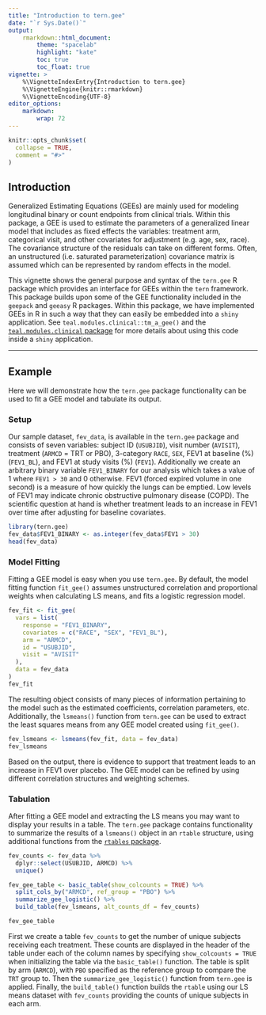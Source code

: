 ```yaml
---
title: "Introduction to tern.gee"
date: "`r Sys.Date()`"
output:
    rmarkdown::html_document:
        theme: "spacelab"
        highlight: "kate"
        toc: true
        toc_float: true
vignette: >
    %\VignetteIndexEntry{Introduction to tern.gee}
    %\VignetteEngine{knitr::rmarkdown}
    %\VignetteEncoding{UTF-8}
editor_options:
    markdown: 
        wrap: 72
---
```


```r
knitr::opts_chunk$set(
  collapse = TRUE,
  comment = "#>"
)
```

## Introduction

Generalized Estimating Equations (GEEs) are mainly used for modeling
longitudinal binary or count endpoints from clinical trials. Within this
package, a GEE is used to estimate the parameters of a generalized
linear model that includes as fixed effects the variables: treatment
arm, categorical visit, and other covariates for adjustment (e.g. age,
sex, race). The covariance structure of the residuals can take on
different forms. Often, an unstructured (i.e. saturated
parameterization) covariance matrix is assumed which can be represented
by random effects in the model.

This vignette shows the general purpose and syntax of the `tern.gee` R
package which provides an interface for GEEs within the `tern`
framework. This package builds upon some of the GEE functionality
included in the `geepack` and `geeasy` R packages. Within this package,
we have implemented GEEs in R in such a way that they can easily be
embedded into a `shiny` application. See
`teal.modules.clinical::tm_a_gee()` and the [`teal.modules.clinical`
package](https://insightsengineering.github.io/teal.modules.clinical/)
for more details about using this code inside a `shiny` application.

------------------------------------------------------------------------

## Example

Here we will demonstrate how the `tern.gee` package functionality can be
used to fit a GEE model and tabulate its output.

### Setup

Our sample dataset, `fev_data`, is available in the `tern.gee` package
and consists of seven variables: subject ID (`USUBJID`), visit number
(`AVISIT`), treatment (`ARMCD` = TRT or PBO), 3-category `RACE`, `SEX`,
FEV1 at baseline (%) (`FEV1_BL`), and FEV1 at study visits (%) (`FEV1`).
Additionally we create an arbitrary binary variable `FEV1_BINARY` for
our analysis which takes a value of 1 where `FEV1 > 30` and 0 otherwise.
FEV1 (forced expired volume in one second) is a measure of how quickly
the lungs can be emptied. Low levels of FEV1 may indicate chronic
obstructive pulmonary disease (COPD). The scientific question at hand is
whether treatment leads to an increase in FEV1 over time after adjusting
for baseline covariates.

```r
library(tern.gee)
fev_data$FEV1_BINARY <- as.integer(fev_data$FEV1 > 30)
head(fev_data)
```

### Model Fitting

Fitting a GEE model is easy when you use `tern.gee`. By default, the
model fitting function `fit_gee()` assumes unstructured correlation and
proportional weights when calculating LS means, and fits a logistic
regression model.

```r
fev_fit <- fit_gee(
  vars = list(
    response = "FEV1_BINARY",
    covariates = c("RACE", "SEX", "FEV1_BL"),
    arm = "ARMCD",
    id = "USUBJID",
    visit = "AVISIT"
  ),
  data = fev_data
)
fev_fit
```

The resulting object consists of many pieces of information pertaining
to the model such as the estimated coefficients, correlation parameters,
etc. Additionally, the `lsmeans()` function from `tern.gee` can be used
to extract the least squares means from any GEE model created using
`fit_gee()`.

```r
fev_lsmeans <- lsmeans(fev_fit, data = fev_data)
fev_lsmeans
```

Based on the output, there is evidence to support that treatment leads
to an increase in FEV1 over placebo. The GEE model can be refined by
using different correlation structures and weighting schemes.

### Tabulation

After fitting a GEE model and extracting the LS means you may want to
display your results in a table. The `tern.gee` package contains
functionality to summarize the results of a `lsmeans()` object in an
`rtable` structure, using additional functions from the [`rtables`
package](https://roche.github.io/rtables/main/).

```r
fev_counts <- fev_data %>%
  dplyr::select(USUBJID, ARMCD) %>%
  unique()

fev_gee_table <- basic_table(show_colcounts = TRUE) %>%
  split_cols_by("ARMCD", ref_group = "PBO") %>%
  summarize_gee_logistic() %>%
  build_table(fev_lsmeans, alt_counts_df = fev_counts)

fev_gee_table
```

First we create a table `fev_counts` to get the number of unique
subjects receiving each treatment. These counts are displayed in the
header of the table under each of the column names by specifying
`show_colcounts = TRUE` when initializing the table via the
`basic_table()` function. The table is split by arm (`ARMCD`), with
`PBO` specified as the reference group to compare the `TRT` group to.
Then the `summarize_gee_logistic()` function from `tern.gee` is applied.
Finally, the `build_table()` function builds the `rtable` using our LS
means dataset with `fev_counts` providing the counts of unique subjects
in each arm.
